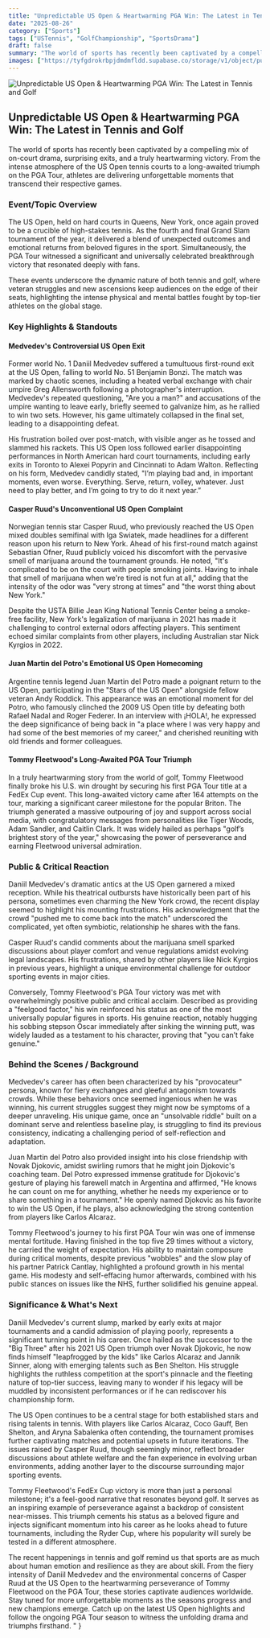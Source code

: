 ```yaml
---
title: "Unpredictable US Open & Heartwarming PGA Win: The Latest in Tennis and Golf"
date: "2025-08-26"
category: ["Sports"]
tags: ["USTennis", "GolfChampionship", "SportsDrama"]
draft: false
summary: "The world of sports has recently been captivated by a compelling mix of on-court drama, surprising exits, and a truly heartwarming victory. From the intense atmosphere of the US Open tennis courts to a long-awaited triumph on the PGA Tour, athletes are delivering unforgettable moments that transcend their respective games."
images: ["https://tyfgdrokrbpjdmdmfldd.supabase.co/storage/v1/object/public/image/2025-08-26-02-04-16-025-04-00.jpg"]
---
```


![Unpredictable US Open & Heartwarming PGA Win: The Latest in Tennis and Golf](https://tyfgdrokrbpjdmdmfldd.supabase.co/storage/v1/object/public/image/2025-08-26-02-04-16-025-04-00.jpg)

## Unpredictable US Open & Heartwarming PGA Win: The Latest in Tennis and Golf

The world of sports has recently been captivated by a compelling mix of on-court drama, surprising exits, and a truly heartwarming victory. From the intense atmosphere of the US Open tennis courts to a long-awaited triumph on the PGA Tour, athletes are delivering unforgettable moments that transcend their respective games.

### Event/Topic Overview

The US Open, held on hard courts in Queens, New York, once again proved to be a crucible of high-stakes tennis. As the fourth and final Grand Slam tournament of the year, it delivered a blend of unexpected outcomes and emotional returns from beloved figures in the sport. Simultaneously, the PGA Tour witnessed a significant and universally celebrated breakthrough victory that resonated deeply with fans.

These events underscore the dynamic nature of both tennis and golf, where veteran struggles and new ascensions keep audiences on the edge of their seats, highlighting the intense physical and mental battles fought by top-tier athletes on the global stage.

### Key Highlights & Standouts

#### Medvedev's Controversial US Open Exit

Former world No. 1 Daniil Medvedev suffered a tumultuous first-round exit at the US Open, falling to world No. 51 Benjamin Bonzi. The match was marked by chaotic scenes, including a heated verbal exchange with chair umpire Greg Allensworth following a photographer's interruption. Medvedev's repeated questioning, \"Are you a man?\" and accusations of the umpire wanting to leave early, briefly seemed to galvanize him, as he rallied to win two sets. However, his game ultimately collapsed in the final set, leading to a disappointing defeat.

His frustration boiled over post-match, with visible anger as he tossed and slammed his rackets. This US Open loss followed earlier disappointing performances in North American hard court tournaments, including early exits in Toronto to Alexei Popyrin and Cincinnati to Adam Walton. Reflecting on his form, Medvedev candidly stated, \"I’m playing bad and, in important moments, even worse. Everything. Serve, return, volley, whatever. Just need to play better, and I’m going to try to do it next year.”

#### Casper Ruud's Unconventional US Open Complaint

Norwegian tennis star Casper Ruud, who previously reached the US Open mixed doubles semifinal with Iga Swiatek, made headlines for a different reason upon his return to New York. Ahead of his first-round match against Sebastian Ofner, Ruud publicly voiced his discomfort with the pervasive smell of marijuana around the tournament grounds. He noted, \"It's complicated to be on the court with people smoking joints. Having to inhale that smell of marijuana when we're tired is not fun at all,\" adding that the intensity of the odor was \"very strong at times\" and \"the worst thing about New York.\"

Despite the USTA Billie Jean King National Tennis Center being a smoke-free facility, New York's legalization of marijuana in 2021 has made it challenging to control external odors affecting players. This sentiment echoed similar complaints from other players, including Australian star Nick Kyrgios in 2022.

#### Juan Martin del Potro's Emotional US Open Homecoming

Argentine tennis legend Juan Martin del Potro made a poignant return to the US Open, participating in the \"Stars of the US Open\" alongside fellow veteran Andy Roddick. This appearance was an emotional moment for del Potro, who famously clinched the 2009 US Open title by defeating both Rafael Nadal and Roger Federer. In an interview with ¡HOLA!, he expressed the deep significance of being back in \"a place where I was very happy and had some of the best memories of my career,\" and cherished reuniting with old friends and former colleagues.

#### Tommy Fleetwood's Long-Awaited PGA Tour Triumph

In a truly heartwarming story from the world of golf, Tommy Fleetwood finally broke his U.S. win drought by securing his first PGA Tour title at a FedEx Cup event. This long-awaited victory came after 164 attempts on the tour, marking a significant career milestone for the popular Briton. The triumph generated a massive outpouring of joy and support across social media, with congratulatory messages from personalities like Tiger Woods, Adam Sandler, and Caitlin Clark. It was widely hailed as perhaps \"golf’s brightest story of the year,\" showcasing the power of perseverance and earning Fleetwood universal admiration.

### Public & Critical Reaction

Daniil Medvedev's dramatic antics at the US Open garnered a mixed reception. While his theatrical outbursts have historically been part of his persona, sometimes even charming the New York crowd, the recent display seemed to highlight his mounting frustrations. His acknowledgment that the crowd \"pushed me to come back into the match\" underscored the complicated, yet often symbiotic, relationship he shares with the fans.

Casper Ruud's candid comments about the marijuana smell sparked discussions about player comfort and venue regulations amidst evolving legal landscapes. His frustrations, shared by other players like Nick Kyrgios in previous years, highlight a unique environmental challenge for outdoor sporting events in major cities.

Conversely, Tommy Fleetwood's PGA Tour victory was met with overwhelmingly positive public and critical acclaim. Described as providing a \"feelgood factor,\" his win reinforced his status as one of the most universally popular figures in sports. His genuine reaction, notably hugging his sobbing stepson Oscar immediately after sinking the winning putt, was widely lauded as a testament to his character, proving that \"you can’t fake genuine.\"

### Behind the Scenes / Background

Medvedev's career has often been characterized by his \"provocateur\" persona, known for fiery exchanges and gleeful antagonism towards crowds. While these behaviors once seemed ingenious when he was winning, his current struggles suggest they might now be symptoms of a deeper unraveling. His unique game, once an \"unsolvable riddle\" built on a dominant serve and relentless baseline play, is struggling to find its previous consistency, indicating a challenging period of self-reflection and adaptation.

Juan Martin del Potro also provided insight into his close friendship with Novak Djokovic, amidst swirling rumors that he might join Djokovic's coaching team. Del Potro expressed immense gratitude for Djokovic's gesture of playing his farewell match in Argentina and affirmed, \"He knows he can count on me for anything, whether he needs my experience or to share something in a tournament.\" He openly named Djokovic as his favorite to win the US Open, if he plays, also acknowledging the strong contention from players like Carlos Alcaraz.

Tommy Fleetwood's journey to his first PGA Tour win was one of immense mental fortitude. Having finished in the top five 29 times without a victory, he carried the weight of expectation. His ability to maintain composure during critical moments, despite previous \"wobbles\" and the slow play of his partner Patrick Cantlay, highlighted a profound growth in his mental game. His modesty and self-effacing humor afterwards, combined with his public stances on issues like the NHS, further solidified his genuine appeal.

### Significance & What's Next

Daniil Medvedev's current slump, marked by early exits at major tournaments and a candid admission of playing poorly, represents a significant turning point in his career. Once hailed as the successor to the \"Big Three\" after his 2021 US Open triumph over Novak Djokovic, he now finds himself \"leapfrogged by the kids\" like Carlos Alcaraz and Jannik Sinner, along with emerging talents such as Ben Shelton. His struggle highlights the ruthless competition at the sport's pinnacle and the fleeting nature of top-tier success, leaving many to wonder if his legacy will be muddled by inconsistent performances or if he can rediscover his championship form.

The US Open continues to be a central stage for both established stars and rising talents in tennis. With players like Carlos Alcaraz, Coco Gauff, Ben Shelton, and Aryna Sabalenka often contending, the tournament promises further captivating matches and potential upsets in future iterations. The issues raised by Casper Ruud, though seemingly minor, reflect broader discussions about athlete welfare and the fan experience in evolving urban environments, adding another layer to the discourse surrounding major sporting events.

Tommy Fleetwood's FedEx Cup victory is more than just a personal milestone; it's a feel-good narrative that resonates beyond golf. It serves as an inspiring example of perseverance against a backdrop of consistent near-misses. This triumph cements his status as a beloved figure and injects significant momentum into his career as he looks ahead to future tournaments, including the Ryder Cup, where his popularity will surely be tested in a different atmosphere.

The recent happenings in tennis and golf remind us that sports are as much about human emotion and resilience as they are about skill. From the fiery intensity of Daniil Medvedev and the environmental concerns of Casper Ruud at the US Open to the heartwarming perseverance of Tommy Fleetwood on the PGA Tour, these stories captivate audiences worldwide. Stay tuned for more unforgettable moments as the seasons progress and new champions emerge. Catch up on the latest US Open highlights and follow the ongoing PGA Tour season to witness the unfolding drama and triumphs firsthand.
"
}
